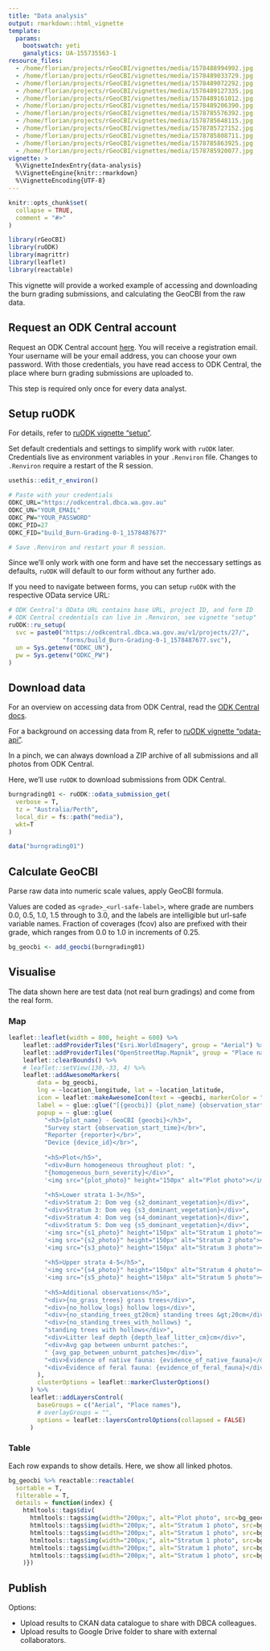 ```yaml
---
title: "Data analysis"
output: rmarkdown::html_vignette
template:
  params:
    bootswatch: yeti
    ganalytics: UA-155735563-1
resource_files:
  - /home/florian/projects/rGeoCBI/vignettes/media/1578488994992.jpg
  - /home/florian/projects/rGeoCBI/vignettes/media/1578489033729.jpg
  - /home/florian/projects/rGeoCBI/vignettes/media/1578489072292.jpg
  - /home/florian/projects/rGeoCBI/vignettes/media/1578489127335.jpg
  - /home/florian/projects/rGeoCBI/vignettes/media/1578489161012.jpg
  - /home/florian/projects/rGeoCBI/vignettes/media/1578489206390.jpg
  - /home/florian/projects/rGeoCBI/vignettes/media/1578785576392.jpg
  - /home/florian/projects/rGeoCBI/vignettes/media/1578785648115.jpg
  - /home/florian/projects/rGeoCBI/vignettes/media/1578785727152.jpg
  - /home/florian/projects/rGeoCBI/vignettes/media/1578785808711.jpg
  - /home/florian/projects/rGeoCBI/vignettes/media/1578785863925.jpg
  - /home/florian/projects/rGeoCBI/vignettes/media/1578785920077.jpg
vignette: >
  %\VignetteIndexEntry{data-analysis}
  %\VignetteEngine{knitr::rmarkdown}
  %\VignetteEncoding{UTF-8}
---
```


```r
knitr::opts_chunk$set(
  collapse = TRUE,
  comment = "#>"
)
```

```r
library(rGeoCBI)
library(ruODK)
library(magrittr)
library(leaflet)
library(reactable)
```

This vignette will provide a worked example of accessing and downloading the
burn grading submissions, and calculating the GeoCBI from the raw data.

## Request an ODK Central account

Request an ODK Central account [here](https://github.com/dbca-wa/rGeoCBI/issues).
You will receive a registration email. Your username will be your email address,
you can choose your own password. With those credentials, you have read access
to ODK Central, the place where burn grading submissions are uploaded to.

This step is required only once for every data analyst.

## Setup ruODK
For details, refer to 
[ruODK vignette "setup"](https://dbca-wa.github.io/ruODK/articles/setup.html).

Set default credentials and settings to simplify work with `ruODK` later.
Credentials live as environment variables in your `.Renviron` file.
Changes to `.Renviron` require a restart of the R session.

```r
usethis::edit_r_environ()

# Paste with your credentials
ODKC_URL="https://odkcentral.dbca.wa.gov.au"
ODKC_UN="YOUR_EMAIL"
ODKC_PW="YOUR_PASSWORD"
ODKC_PID=27
ODKC_FID="build_Burn-Grading-0-1_1578487677"

# Save .Renviron and restart your R session.
```

Since we'll only work with one form and have set the neccessary settings as defaults, 
`ruODK` will default to our form without any further ado.

If you need to navigate between forms, you can setup `ruODK` with the
respective OData service URL:

```r
# ODK Central's OData URL contains base URL, project ID, and form ID
# ODK Central credentials can live in .Renviron, see vignette "setup"
ruODK::ru_setup(
  svc = paste0("https://odkcentral.dbca.wa.gov.au/v1/projects/27/",
               "forms/build_Burn-Grading-0-1_1578487677.svc"),
  un = Sys.getenv("ODKC_UN"),
  pw = Sys.getenv("ODKC_PW")
)
```

## Download data
For an overview on accessing data from ODK Central, read the 
[ODK Central docs](https://docs.opendatakit.org/central-submissions/#).

For a background on accessing data from R, refer to 
[ruODK vignette "odata-api"](https://dbca-wa.github.io/ruODK/articles/odata-api.html).

In a pinch, we can always download a ZIP archive of all submissions and all
photos from ODK Central.

Here, we'll use `ruODK` to download submissions from ODK Central.

```r
burngrading01 <- ruODK::odata_submission_get(
  verbose = T, 
  tz = "Australia/Perth", 
  local_dir = fs::path("media"), 
  wkt=T
)
```

```r
data("burngrading01")
```

## Calculate GeoCBI

Parse raw data into numeric scale values, apply GeoCBI formula.

Values are coded as `<grade>_<url-safe-label>`, where grade are numbers 0.0, 0.5,
1.0, 1.5 through to 3.0, and the labels are intelligible but url-safe variable
names. Fraction of coverages (fcov) also are prefixed with their grade, which
ranges from 0.0 to 1.0 in increments of 0.25.

```r
bg_geocbi <- add_geocbi(burngrading01)
```

## Visualise
The data shown here are test data (not real burn gradings) and 
come from the real form.

### Map

```r
leaflet::leaflet(width = 800, height = 600) %>%
    leaflet::addProviderTiles("Esri.WorldImagery", group = "Aerial") %>%
    leaflet::addProviderTiles("OpenStreetMap.Mapnik", group = "Place names") %>%
    leaflet::clearBounds() %>%
    # leaflet::setView(130,-33, 4) %>% 
    leaflet::addAwesomeMarkers(
        data = bg_geocbi,
        lng = ~location_longitude, lat = ~location_latitude,
        icon = leaflet::makeAwesomeIcon(text = ~geocbi, markerColor = "red"),
        label = ~ glue::glue("[{geocbi}] {plot_name} {observation_start_time}"),
        popup = ~ glue::glue(
          "<h3>{plot_name} - GeoCBI {geocbi}</h3>",
          "Survey start {observation_start_time}</br>",
          "Reporter {reporter}</br>",
          "Device {device_id}</br>",
          
          "<h5>Plot</h5>",
          "<div>Burn homogeneous throughout plot: ",
          "{homogeneous_burn_severity}</div>",
          '<img src="{plot_photo}" height="150px" alt="Plot photo"></img>',
          
          "<h5>Lower strata 1-3</h5>",
          "<div>Stratum 2: Dom veg {s2_dominant_vegetation}</div>",
          "<div>Stratum 3: Dom veg {s3_dominant_vegetation}</div>",
          "<div>Stratum 4: Dom veg {s4_dominant_vegetation}</div>",
          "<div>Stratum 5: Dom veg {s5_dominant_vegetation}</div>",
          '<img src="{s1_photo}" height="150px" alt="Stratum 1 photo"></img>',
          '<img src="{s2_photo}" height="150px" alt="Stratum 2 photo"></img>',
          '<img src="{s3_photo}" height="150px" alt="Stratum 3 photo"></img>',
          
          "<h5>Upper strata 4-5</h5>",
          '<img src="{s4_photo}" height="150px" alt="Stratum 4 photo"></img>',
          '<img src="{s5_photo}" height="150px" alt="Stratum 5 photo"></img>',
          
          "<h5>Additional observations</h5>",
          "<div>{no_grass_trees} grass trees</div>",
          "<div>{no_hollow_logs} hollow logs</div>",
          "<div>{no_standing_trees_gt20cm} standing trees &gt;20cm</div>",
          "<div>{no_standing_trees_with_hollows} ",
          "standing trees with hollows</div>",
          "<div>Litter leaf depth {depth_leaf_litter_cm}cm</div>",
          "<div>Avg gap between unburnt patches:",
          " {avg_gap_between_unburnt_patches}m</div>",
          "<div>Evidence of native fauna: {evidence_of_native_fauna}</div>",
          "<div>Evidence of feral fauna: {evidence_of_feral_fauna}</div>"
        ),
        clusterOptions = leaflet::markerClusterOptions()
      ) %>%
      leaflet::addLayersControl(
        baseGroups = c("Aerial", "Place names"),
        # overlayGroups = "",
        options = leaflet::layersControlOptions(collapsed = FALSE)
      )

```

### Table
Each row expands to show details. Here, we show all linked photos.

```r
bg_geocbi %>% reactable::reactable(
  sortable = T, 
  filterable = T,
  details = function(index) {
    htmltools::tags$div(
      htmltools::tags$img(width="200px;", alt="Plot photo", src=bg_geocbi[index,]$plot_photo),
      htmltools::tags$img(width="200px;", alt="Stratum 1 photo", src=bg_geocbi[index,]$s1_photo),
      htmltools::tags$img(width="200px;", alt="Stratum 1 photo", src=bg_geocbi[index,]$s2_photo),
      htmltools::tags$img(width="200px;", alt="Stratum 1 photo", src=bg_geocbi[index,]$s3_photo),
      htmltools::tags$img(width="200px;", alt="Stratum 1 photo", src=bg_geocbi[index,]$s4_photo),
      htmltools::tags$img(width="200px;", alt="Stratum 1 photo", src=bg_geocbi[index,]$s5_photo)
    )})
```


## Publish

Options:

* Upload results to CKAN data catalogue to share with DBCA colleagues.
* Upload results to Google Drive folder to share with external collaborators.
